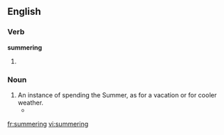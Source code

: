 
==English==

===Verb===
'''summering'''

# {{present participle of|[[summer]]}} 

===Noun===
{{en-noun}}

# An instance of spending the Summer, as for a vacation or for cooler weather.
#*{{quote-book|title=Mary Ellen Chase‎|page=69|author=Perry D. Westbrook|year=1965|passage=the city folk, if they cared to, could trace their ancestry back to the same kind of village that they were now returning to for their '''summerings'''.}}

[[fr:summering]]
[[vi:summering]]
